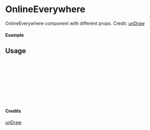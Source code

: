 
<Meta of={OnlineEverywhere} title="unDraw/OnlineEverywhere" />

# OnlineEverywhere

OnlineEverywhere component with different props.
Credit: [unDraw](https://undraw.co/illustrations)

#### Example

<Canvas of={OnlineEverywhere.Primary} />

## Usage

```ts
import { OnlineEverywhere } from "yadl-ui";

const Example = () => {
  return (
      <OnlineEverywhere />
  );
};

export default Example;
```

#### Credits
[unDraw](https://undraw.co/illustrations)
